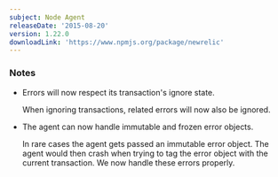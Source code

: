 ```yaml
---
subject: Node Agent
releaseDate: '2015-08-20'
version: 1.22.0
downloadLink: 'https://www.npmjs.org/package/newrelic'
---
```


### Notes

* Errors will now respect its transaction's ignore state.

  When ignoring transactions, related errors will now also be ignored.
* The agent can now handle immutable and frozen error objects.

  In rare cases the agent gets passed an immutable error object. The agent would then crash when trying to tag the error object with the current transaction. We now handle these errors properly.
